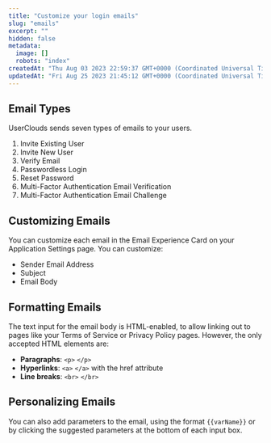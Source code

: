 ```yaml
---
title: "Customize your login emails"
slug: "emails"
excerpt: ""
hidden: false
metadata: 
  image: []
  robots: "index"
createdAt: "Thu Aug 03 2023 22:59:37 GMT+0000 (Coordinated Universal Time)"
updatedAt: "Fri Aug 25 2023 21:45:12 GMT+0000 (Coordinated Universal Time)"
---
```

## Email Types

UserClouds sends seven types of emails to your users.

1. Invite Existing User
2. Invite New User
3. Verify Email
4. Passwordless Login
5. Reset Password
6. Multi-Factor Authentication Email Verification
7. Multi-Factor Authentication Email Challenge

## Customizing Emails

You can customize each email in the Email Experience Card on your Application Settings page. You can customize:

- Sender Email Address
- Subject
- Email Body

## Formatting Emails

The text input for the email body is HTML-enabled, to allow linking out to pages like your Terms of Service or Privacy Policy pages. However, the only accepted HTML elements are:

- **Paragraphs**: `<p>`  `</p>`
- **Hyperlinks**: `<a>`  `</a>` with the href attribute
- **Line breaks**:  `<br>` `</br>`

## Personalizing Emails

You can also add parameters to the email, using the format `{{varName}}` or by clicking the suggested parameters at the bottom of each input box.
